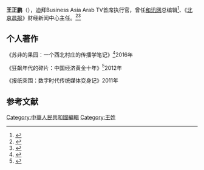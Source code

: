 {{多個問題|
{{Advert|time=2021-05-19T01:53:23+00:00}}
{{COI|time=2021-05-19T01:53:23+00:00}}
{{Notability Unreferenced|time=2021-05-06T15:32:00+00:00}}
}}
'''王正鹏'''（{{bd|1975年|8月<ref>{{cite web |title=宣亚国际(300612)公司高管 王正鹏 |url=https://vip.stock.finance.sina.com.cn/corp/view/vCI_CorpManagerInfo.php?stockid=300612&Pcode=30473547&Name=%CD%F5%D5%FD%C5%F4 |website=新浪财经 |publisher=新浪网 |accessdate=2021-04-11 |archive-date=2021-04-11 |archive-url=https://web.archive.org/web/20210411032432/https://vip.stock.finance.sina.com.cn/corp/view/vCI_CorpManagerInfo.php?stockid=300612&Pcode=30473547&Name=%CD%F5%D5%FD%C5%F4 |dead-url=no }}</ref>}}），迪拜Business Asia Arab TV首席执行官，曾任[[和讯网|和讯网]]总编辑<ref>{{Cite web|title=全球首个区块链卫视筹备开播_中国电子银行网|url=https://www.cebnet.com.cn/20180712/102506527.html|accessdate=2021-04-09|work=www.cebnet.com.cn|language=cn|archive-date=2021-04-11|archive-url=https://web.archive.org/web/20210411031043/https://www.cebnet.com.cn/20180712/102506527.html|dead-url=no}}</ref>、《[[北京晨报|北京晨报]]》财经新闻中心主任。<ref>{{Cite web|title=王正鹏：互联网在印刷纸上的阴影|url=https://www.163.com/money/article/3CP32FCE0025285H.html|accessdate=2021-04-09|date=2007-04-23|last=网易|work=www.163.com|archive-date=2021-04-11|archive-url=https://web.archive.org/web/20210411032734/https://www.163.com/money/article/3CP32FCE0025285H.html|dead-url=no}}</ref><ref>{{cite news |author=八品 |title=王正鹏晋升为和讯网内容负责人 |url=http://www.techweb.com.cn/2013-10-14/1342981.shtml |accessdate=2021-05-12 |work=TechWeb |date=2013-10-14 |archive-date=2021-05-12 |archive-url=https://web.archive.org/web/20210512110357/http://www.techweb.com.cn/2013-10-14/1342981.shtml |dead-url=no }}</ref>

== 个人著作==
《苏非的果园：一个西北村庄的传播学笔记》<ref>{{Cite web|title=文学携手绘画 共演时代转折——读《苏非的果园》(江泽涵)_中国作家网|url=http://www.chinawriter.com.cn/wxpl/2016/2016-05-24/272974.html|accessdate=2021-04-09|work=www.chinawriter.com.cn|archive-date=2021-04-11|archive-url=https://web.archive.org/web/20210411032922/http://www.chinawriter.com.cn/wxpl/2016/2016-05-24/272974.html|dead-url=no}}</ref>2016年

《狂飙年代的碎片：中国经济黄金十年》<ref>{{Cite web|title=《狂飙年代的碎片》：警示中国经济改革路径_讲堂频道_凤凰网|url=https://talk.ifeng.com/jiazuojianshang/detail_2012_09/24/17858079_0.shtml?_from_ralated|accessdate=2021-04-09|work=talk.ifeng.com|archive-date=2021-04-11|archive-url=https://web.archive.org/web/20210411030739/https://talk.ifeng.com/jiazuojianshang/detail_2012_09/24/17858079_0.shtml?_from_ralated|dead-url=no}}</ref>2012年

《报纸突围：数字时代传统媒体变身记》2011年

== 参考文献 ==

{{Reflist|25em}}
[[Category:中華人民共和國編輯|Category:中華人民共和國編輯]]
[[Category:王姓|Category:王姓]]